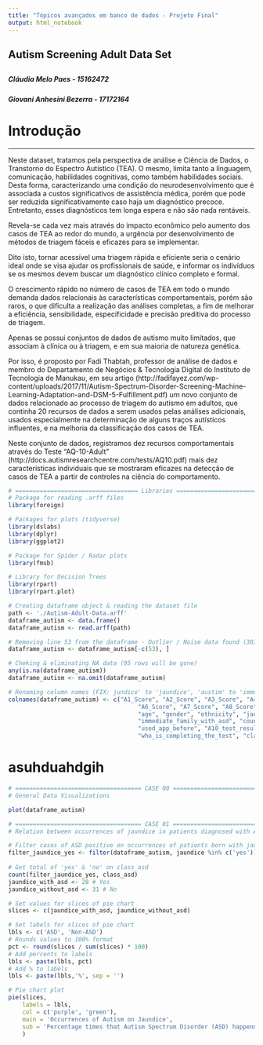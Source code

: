 ```yaml
---
title: "Tópicos avançados em banco de dados - Projeto Final"
output: html_notebook
---
```

<h2>Autism Screening Adult Data Set<h2>
<h5>Cláudia Melo Paes - 15162472</h5>
<h5>Giovani Anhesini Bezerra - 17172164</h5>

<h1>Introdução</h1>
<hr>
<p>Neste dataset, tratamos pela perspectiva de análise e Ciência de Dados, o Transtorno do Espectro Autístico (TEA).
O mesmo, limita tanto a linguagem, comunicação, habilidades cognitivas, como também habilidades sociais. Desta forma, caracterizando uma condição do neurodesenvolvimento que é associada a custos significativos de assistência médica, porém que pode ser reduzida significativamente caso haja um diagnóstico precoce. Entretanto, esses diagnósticos tem longa espera e não são nada rentáveis.</p>

<p>Revela-se cada vez mais através do impacto econômico pelo aumento dos casos de TEA ao redor do mundo, a urgência por desenvolvimento de métodos de triagem fáceis e eficazes para se implementar.</p>

<p>Dito isto, tornar acessível uma triagem rápida e eficiente seria o cenário ideal onde se visa ajudar os profissionais de saúde, e informar os indivíduos se os mesmos devem buscar um diagnóstico clínico completo e formal.</p>

<p>O crescimento rápido no número de casos de TEA em todo o mundo demanda dados relacionais às características comportamentais, porém são raros, o que dificulta a realização das análises completas, a fim de melhorar a eficiência, sensibilidade, especificidade e precisão preditiva do processo de triagem.</p>

<p>Apenas se possui conjuntos de dados de autismo muito limitados, que associam à clínica ou à triagem, e em sua maioria de natureza genética.</p>

<p>Por isso, é proposto por Fadi Thabtah, professor de análise de dados e membro do Departamento de Negócios & Tecnologia Digital do Instituto de Tecnologia de Manukau, em seu artigo (http://fadifayez.com/wp-content/uploads/2017/11/Autism-Spectrum-Disorder-Screening-Machine-Learning-Adaptation-and-DSM-5-Fulfillment.pdf) um novo conjunto de dados relacionado ao processo de triagem do autismo em adultos, que continha 20 recursos de dados a serem usados pelas análises adicionais, usados especialmente na determinação de alguns traços autísticos influentes, e na melhoria da classificação dos casos de TEA.</p>

<p>Neste conjunto de dados, registramos dez recursos comportamentais através do Teste “AQ-10-Adult” (http://docs.autismresearchcentre.com/tests/AQ10.pdf) mais dez características individuais que se mostraram eficazes na detecção de casos de TEA a partir de controles na ciência do comportamento.</p>

```r
# =================================== Libraries ===================================
# Package for reading .arff files
library(foreign)

# Packages for plots (tidyverse)
library(dslabs)
library(dplyr)
library(ggplot2)

# Package for Spider / Radar plots
library(fmsb)

# Library for Decision Trees
library(rpart)
library(rpart.plot)

# Creating dataframe object & reading the dataset file
path <- './Autism-Adult-Data.arff'
dataframe_autism <- data.frame()
dataframe_autism <- read.arff(path)

# Removing line 53 from the dataframe - Outlier / Noise data found (383 years old woman)
dataframe_autism <- dataframe_autism[-c(53), ]

# Cheking & eliminating NA data (95 rows will be gone)
any(is.na(dataframe_autism))
dataframe_autism <- na.omit(dataframe_autism)

# Renaming column names (FIX: jundice' to 'jaundice', 'austim' to 'immediate_family_with_asd', 'contry_of_res' to 'country_of_residence', 'result' to 'A10_test_result', 'who_is_completing_the_test', 'Class/ASD' to 'class_asd')
colnames(dataframe_autism) <- c("A1_Score", "A2_Score", "A3_Score", "A4_Score", "A5_Score",
                                     "A6_Score", "A7_Score", "A8_Score", "A9_Score", "A10_Score",
                                     "age", "gender", "ethnicity", "jaundice",
                                     "immediate_family_with_asd", "country_of_residence",
                                     "used_app_before", "A10_test_result", "age_desc",
                                     "who_is_completing_the_test", "class_asd")
```

<h1>asuhduahdgih</h1>

```r
# ==================================== CASE 00 ====================================
# General Data Visualizations

plot(dataframe_autism)

# ==================================== CASE 01 ====================================
# Relation between occurrences of jaundice in patients diagnosed with ASD

# Filter cases of ASD positive on occurrences of patients born with jaundice
filter_jaundice_yes <- filter(dataframe_autism, jaundice %in% c('yes'))
    
# Get total of 'yes' & 'no' on class_asd
count(filter_jaundice_yes, class_asd)
jaundice_with_asd <- 28 # Yes
jaundice_without_asd <- 31 # No

# Set values for slices of pie chart
slices <- c(jaundice_with_asd, jaundice_without_asd)

# Set labels for slices of pie chart
lbls <- c('ASD', 'Non-ASD')
# Rounds values to 100% format
pct <- round(slices / sum(slices) * 100)
# Add percents to labels
lbls <- paste(lbls, pct)
# Add % to labels
lbls <- paste(lbls,'%', sep = '')

# Pie chart plot
pie(slices,
    labels = lbls,
    col = c('purple', 'green'),
    main = 'Occurrences of Autism on Jaundice',
    sub = 'Percentage times that Autism Spectrum Disorder (ASD) happenned on positive cases of Jaundice'
    )

```

